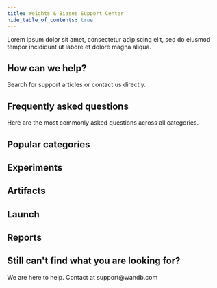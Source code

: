 ```yaml
---
title: Weights & Biases Support Center
hide_table_of_contents: true
---
```





Lorem ipsum dolor sit amet, consectetur adipiscing elit,
sed do eiusmod tempor incididunt ut labore et dolore magna aliqua.


<Card className="help-banner">
  <h2>How can we help?</h2>
  <p>Search for support articles or contact us directly.</p>
</Card>

## Frequently asked questions

Here are the most commonly asked questions across all categories.


## Popular categories

<div className="card-container">
  <Card href="index_administrator" className="card card-yellow icon">
    <h2>Experiments</h2>
  </Card>

  <Card href="index_artifacts" className="card card-pink">
    <h2>Artifacts</h2>
  </Card>
</div>

<div className="card-container">
  <Card href="index_aws" className="card card-blue">
    <h2>Launch</h2>
  </Card>
  <Card href="index_charts" className="card card-gray">
    <h2>Reports</h2>
  </Card>
</div>

<Card className="card-banner card-banner-gray">
<h2>Still can't find what you are looking for?</h2>
<p>We are here to help. Contact at support@wandb.com</p>
</Card>

